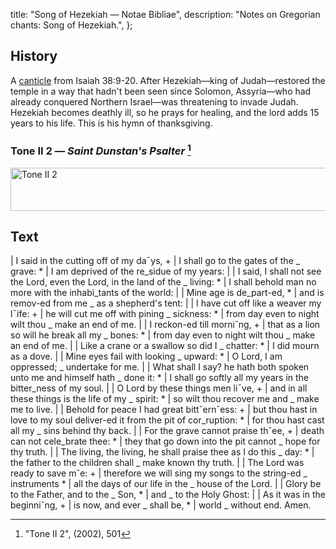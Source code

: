   title: "Song of Hezekiah — Notae Bibliae",
  description: "Notes on Gregorian chants: Song of Hezekiah.",
};

<Initial text="Song of Hezekiah" />

## History

A [canticle](/glossary/liturgical-terms#canticle) from Isaiah 38:9-20. After Hezekiah—king of Judah—restored the temple in a way that hadn't been seen since Solomon, Assyria—who had already conquered Northern Israel—was threatening to invade Judah. Hezekiah becomes deathly ill, so he prays for healing, and the lord adds 15 years to his life. This is his hymn of thanksgiving.

### Tone II 2 — *Saint Dunstan's Psalter* [^1]

<Image
  src="/chants/tone-ii-2.svg"
  alt="Tone II 2"
  width="600"
  height="69"
/>

## Text

<Poetry>
|  I said in the cutting off of my da¯ys, +
|  I shall go to the gates of the _ grave: *
|  I am deprived of the re_sidue of my years:
|
|  I said, I shall not see the Lord, even the Lord, in the land of the _ living: *
|  I shall behold man no more with the inhabi_tants of the world:
|
|  Mine age is de_part-ed, *
|  and is remov-ed from me _ as a shepherd's tent:
|
|  I have cut off like a weaver my l¯ife: +
|  he will cut me off with pining _ sickness: *
|  from day even to night wilt thou _ make an end of me.
|
|  I reckon-ed till morniˇng, +
|  that as a lion so will he break all my _ bones: *
|  from day even to night wilt thou _ make an end of me.
|
|  Like a crane or a swallow so did I _ chatter: *
|  I did mourn as a dove.
|
|  Mine eyes fail with looking _ upward: *
|  O Lord, I am oppressed; _ undertake for me.
|
|  What shall I say? he hath both spoken unto me and himself hath _ done it: *
|  I shall go softly all my years in the bitter_ness of my soul.
|
|  O Lord by these things men li¯ve, +
|  and in all these things is the life of my _ spirit: *
|  so wilt thou recover me and _ make me to live.
|
|  Behold for peace I had great bittˇernˇess: +
|  but thou hast in love to my soul deliver-ed it from the pit of cor_ruption: *
|  for thou hast cast all my _ sins behind thy back.
|
|  For the grave cannot praise thˇee, +
|  death can not cele_brate thee: *
|  they that go down into the pit cannot _ hope for thy truth.
|
|  The living, the living, he shall praise thee as I do this _ day: *
|  the father to the children shall _ make known thy truth.
|
|  The Lord was ready to save mˇe: +
|  therefore we will sing my songs to the string-ed _ instruments *
|  all the days of our life in the _ house of the Lord.
|
|  Glory be to the Father, and to the _ Son, *
|  and _ to the Holy Ghost:
|
|  As it was in the beginniˇng, +
|  is now, and ever _ shall be, *
|  world _ without end. Amen.
</Poetry>

[^1]: "Tone II 2", *<Definition lang="english" anchor="saint-dunstans-psalter" text="Saint Dunstan's Plainsong Psalter" />* (2002), 501
